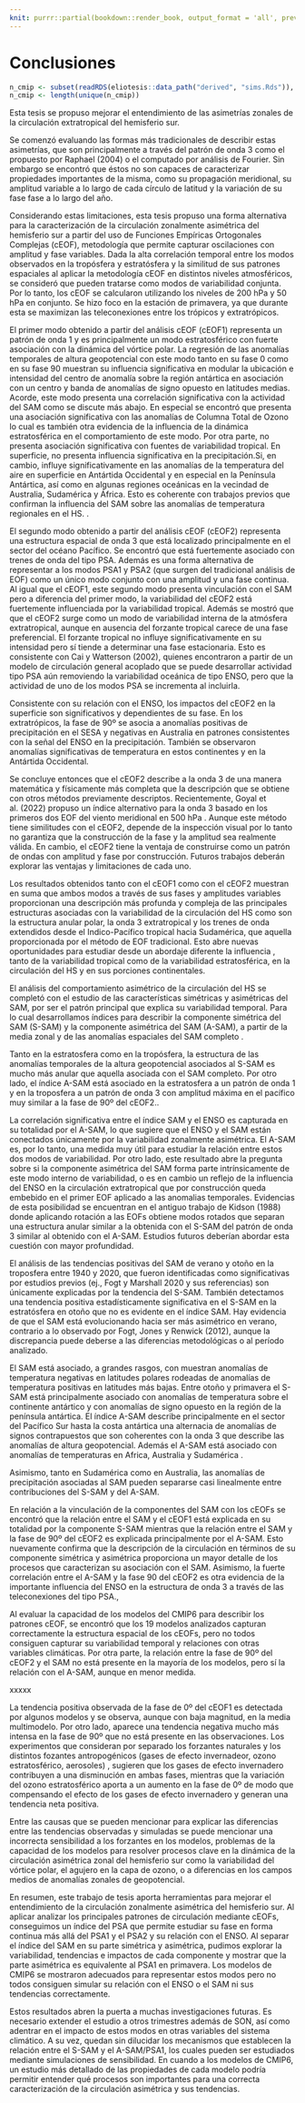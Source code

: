 ```yaml
---
knit: purrr::partial(bookdown::render_book, output_format = 'all', preview = TRUE)
---
```


# Conclusiones

```r
n_cmip <- subset(readRDS(eliotesis::data_path("derived", "sims.Rds")), experiment_id == "historical")$source_id
n_cmip <- length(unique(n_cmip))
```

Esta tesis se propuso mejorar el entendimiento de las asimetrías zonales de la circulación extratropical del hemisferio sur.

Se comenzó evaluando las formas más tradicionales de describir estas asimetrías, que son principalmente a través del patrón de onda 3 como el propuesto por Raphael (2004) o el computado por análisis de Fourier.
Sin embargo se encontró que éstos no son capaces de caracterizar propiedades importantes de la misma, como su propagación meridional, su amplitud variable a lo largo de cada círculo de latitud y la variación de su fase fase a lo largo del año.

Considerando estas limitaciones, esta tesis propuso una forma alternativa para la caracterización de la circulación zonalmente asimétrica del hemisferio sur a partir del uso de Funciones Empíricas Ortogonales Complejas (cEOF), metodología que permite capturar oscilaciones con amplitud y fase variables.
Dada la alta correlación temporal entre los modos observados en la tropósfera y estratósfera y la similitud de sus patrones espaciales al aplicar la metodología cEOF en distintos niveles atmosféricos, se consideró que pueden tratarse como modos de variabilidad conjunta.
Por lo tanto, los cEOF se calcularon utilizando los niveles de 200 hPa y 50 hPa en conjunto.
Se hizo foco en la estación de primavera, ya que durante esta se maximizan las teleconexiones entre los trópicos y extratrópicos.

El primer modo obtenido a partir del análisis cEOF (cEOF1) representa un patrón de onda 1 y es principalmente un modo estratosférico con fuerte asociación con la dinámica del vórtice polar.
La regresión de las anomalías temporales de altura geopotencial con este modo tanto en su fase 0 como en su fase 90 muestran su influencia significativa en modular la ubicación e intensidad del centro de anomalía sobre la región antártica en asociación con un centro y banda de anomalías de signo opuesto en latitudes medias.
Acorde, este modo presenta una correlación significativa con la actividad del SAM como se discute más abajo.
En especial se encontró que presenta una asociación significativa con las anomalías de Columna Total de Ozono lo cual es también otra evidencia de la influencia de la dinámica estratosférica en el comportamiento de este modo.
Por otra parte, no presenta asociación significativa con fuentes de variabilidad tropical.
En superficie, no presenta influencia significativa en la precipitación.Si, en cambio, influye significativamente en las anomalías de la temperatura del aire en superficie en Antártida Occidental y en especial en la Península Antártica, así como en algunas regiones oceánicas en la vecindad de Australia, Sudamérica y África.
Esto es coherente con trabajos previos que confirman la influencia del SAM sobre las anomalías de temperatura regionales en el HS.
.

El segundo modo obtenido a partir del análisis cEOF (cEOF2) representa una estructura espacial de onda 3 que está localizado principalmente en el sector del océano Pacífico.
Se encontró que está fuertemente asociado con trenes de onda del tipo PSA.
Además es una forma alternativa de representar a los modos PSA1 y PSA2 (que surgen del tradicional análisis de EOF) como un único modo conjunto con una amplitud y una fase continua.
Al igual que el cEOF1, este segundo modo presenta vinculación con el SAM pero a diferencia del primer modo, la variabilidad del cEOF2 está fuertemente influenciada por la variabilidad tropical.
Además se mostró que que el cEOF2 surge como un modo de variabilidad interna de la atmósfera extratropical, aunque en ausencia del forzante tropical carece de una fase preferencial.
El forzante tropical no influye significativamente en su intensidad pero sí tiende a determinar una fase estacionaria.
Esto es consistente con Cai y Watterson (2002), quienes encontraron a partir de un modelo de circulación general acoplado que se puede desarrollar actividad tipo PSA aún removiendo la variabilidad oceánica de tipo ENSO, pero que la actividad de uno de los modos PSA se incrementa al incluirla.

Consistente con su relación con el ENSO, los impactos del cEOF2 en la superficie son significativos y dependientes de su fase.
En los extratrópicos, la fase de 90º se asocia a anomalías positivas de precipitación en el SESA y negativas en Australia en patrones consistentes con la señal del ENSO en la precipitación.
También se observaron anomalías significativas de temperatura en estos continentes y en la Antártida Occidental.

Se concluye entonces que el cEOF2 describe a la onda 3 de una manera matemática y físicamente más completa que la descripción que se obtiene con otros métodos previamente descriptos.
Recientemente, Goyal et al. (2022) propuso un índice alternativo para la onda 3 basado en los primeros dos EOF del viento meridional en 500 hPa .
Aunque este método tiene similitudes con el cEOF2, depende de la inspección visual por lo tanto no garantiza que la construcción de la fase y la amplitud sea realmente válida.
En cambio, el cEOF2 tiene la ventaja de construirse como un patrón de ondas con amplitud y fase por construcción.
Futuros trabajos deberán explorar las ventajas y limitaciones de cada uno.

Los resultados obtenidos tanto con el cEOF1 como con el cEOF2 muestran en suma que ambos modos a través de sus fases y amplitudes variables proporcionan una descripción más profunda y compleja de las principales estructuras asociadas con la variabilidad de la circulación del HS como son la estructura anular polar, la onda 3 extratropical y los trenes de onda extendidos desde el Indico-Pacífico tropical hacia Sudamérica, que aquella proporcionada por el método de EOF tradicional.
Esto abre nuevas oportunidades para estudiar desde un abordaje diferente la influencia , tanto de la variabilidad tropical como de la variabilidad estratosférica, en la circulación del HS y en sus porciones continentales.

El análisis del comportamiento asimétrico de la circulación del HS se completó con el estudio de las características simétricas y asimétricas del SAM, por ser el patrón principal que explica su variabilidad temporal.
Para lo cual desarrollamos índices para describir la componente simétrica del SAM (S-SAM) y la componente asimétrica del SAM (A-SAM), a partir de la media zonal y de las anomalías espaciales del SAM completo .

Tanto en la estratosfera como en la tropósfera, la estructura de las anomalías temporales de la altura geopotencial asociados al S-SAM es mucho más anular que aquella asociada con el SAM completo.
Por otro lado, el índice A-SAM está asociado en la estratosfera a un patrón de onda 1 y en la troposfera a un patrón de onda 3 con amplitud máxima en el pacífico muy similar a la fase de 90º del cEOF2..

La correlación significativa entre el índice SAM y el ENSO es capturada en su totalidad por el A-SAM, lo que sugiere que el ENSO y el SAM están conectados únicamente por la variabilidad zonalmente asimétrica.
El A-SAM es, por lo tanto, una medida muy útil para estudiar la relación entre estos dos modos de variabilidad.
Por otro lado, este resultado abre la pregunta sobre si la componente asimétrica del SAM forma parte intrínsicamente de este modo interno de variabilidad, o es en cambio un reflejo de la influencia del ENSO en la circulación extratropical que por construcción queda embebido en el primer EOF aplicado a las anomalias temporales.
Evidencias de esta posibilidad se encuentran en el antiguo trabajo de Kidson (1988) donde aplicando rotación a las EOFs obtiene modos rotados que separan una estructura anular similar a la obtenida con el S-SAM del patrón de onda 3 similar al obtenido con el A-SAM.
Estudios futuros deberían abordar esta cuestión con mayor profundidad.

El análisis de las tendencias positivas del SAM de verano y otoño en la troposfera entre 1940 y 2020, que fueron identificadas como significativas por estudios previos (ej., Fogt y Marshall 2020 y sus referencias) son únicamente explicadas por la tendencia del S-SAM.
También detectamos una tendencia positiva estadísticamente significativa en el S-SAM en la estratósfera en otoño que no es evidente en el índice SAM.
Hay evidencia de que el SAM está evolucionando hacia ser más asimétrico en verano, contrario a lo observado por Fogt, Jones y Renwick (2012), aunque la discrepancia puede deberse a las diferencias metodológicas o al período analizado.

El SAM está asociado, a grandes rasgos, con muestran anomalías de temperatura negativas en latitudes polares rodeadas de anomalías de temperatura positivas en latitudes más bajas.
Entre otoño y primavera el S-SAM está principalmente asociado con anomalías de temperatura sobre el continente antártico y con anomalías de signo opuesto en la región de la península antártica.
El índice A-SAM describe principalmente en el sector del Pacífico Sur hasta la costa antártica una alternacia de anomalías de signos contrapuestos que son coherentes con la onda 3 que describe las anomalías de altura geopotencial.
Además el A-SAM está asociado con anomalías de temperaturas en Africa, Australia y Sudamérica .

Asimismo, tanto en Sudamérica como en Australia, las anomalías de precipitación asociadas al SAM pueden separarse casi linealmente entre contribuciones del S-SAM y del A-SAM.

En relación a la vinculación de la componentes del SAM con los cEOFs se encontró que la relación entre el SAM y el cEOF1 está explicada en su totalidad por la componente S-SAM mientras que la relación entre el SAM y la fase de 90º del cEOF2 es explicada principalmente por el A-SAM.
Esto nuevamente confirma que la descripción de la circulación en términos de su componente simétrica y asimétrica proporciona un mayor detalle de los procesos que caracterizan su asociación con el SAM.
Asimismo, la fuerte correlación entre el A-SAM y la fase 90 del cEOF2 es otra evidencia de la importante influencia del ENSO en la estructura de onda 3 a través de las teleconexiones del tipo PSA.,

Al evaluar la capacidad de los modelos del CMIP6 para describir los patrones cEOF, se encontró que los 19 modelos analizados capturan correctamente la estructura espacial de los cEOFs, pero no todos consiguen capturar su variabilidad temporal y relaciones con otras variables climáticas.
Por otra parte, la relación entre la fase de 90º del cEOF2 y el SAM no está presente en la mayoría de los modelos, pero sí la relación con el A-SAM, aunque en menor medida.

xxxxx

La tendencia positiva observada de la fase de 0º del cEOF1 es detectada por algunos modelos y se observa, aunque con baja magnitud, en la media multimodelo.
Por otro lado, aparece una tendencia negativa mucho más intensa en la fase de 90º que no está presente en las observaciones.
Los experimentos que consideran por separado los forzantes naturales y los distintos fozantes antropogénicos (gases de efecto invernadeor, ozono estratosférico, aerosoles) , sugieren que los gases de efecto invernadero contribuyen a una disminución en ambas fases, mientras que la variación del ozono estratosférico aporta a un aumento en la fase de 0º de modo que compensando el efecto de los gases de efecto invernadero y generan una tendencia neta positiva.

Entre las causas que se pueden mencionar para explicar las diferencias entre las tendencias observadas y simuladas se puede mencionar una incorrecta sensibilidad a los forzantes en los modelos, problemas de la capacidad de los modelos para resolver procesos clave en la dinámica de la circulación asimétrica zonal del hemisferio sur como la variabilidad del vórtice polar, el agujero en la capa de ozono, o a diferencias en los campos medios de anomalías zonales de geopotencial.

En resumen, este trabajo de tesis aporta herramientas para mejorar el entendimiento de la circulación zonalmente asimétrica del hemisferio sur.
Al aplicar analizar los principales patrones de circulación mediante cEOFs, conseguimos un índice del PSA que permite estudiar su fase en forma continua más allá del PSA1 y el PSA2 y su relación con el ENSO.
Al separar el índice del SAM en su parte simétrica y asimétrica, pudimos explorar la variabilidad, tendencias e impactos de cada componente y mostrar que la parte asimétrica es equivalente al PSA1 en primavera.
Los modelos de CMIP6 se mostraron adecuados para representar estos modos pero no todos consiguen simular su relación con el ENSO o el SAM ni sus tendencias correctamente.

Estos resultados abren la puerta a muchas investigaciones futuras.
Es necesario extender el estudio a otros trimestres además de SON, así como adentrar en el impacto de estos modos en otras variables del sistema climático.
A su vez, quedan sin dilucidar los mecanismos que establecen la relación entre el S-SAM y el A-SAM/PSA1, los cuales pueden ser estudiados mediante simulaciones de sensibilidad.
En cuando a los modelos de CMIP6, un estudio más detallado de las propiedades de cada modelo podría permitir entender qué procesos son importantes para una correcta caracterización de la circulación asimétrica y sus tendencias.
